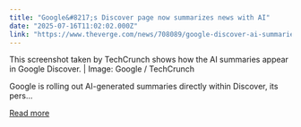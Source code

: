 ```yaml
---
title: "Google&#8217;s Discover page now summarizes news with AI"
date: "2025-07-16T11:02:02.000Z"
link: "https://www.theverge.com/news/708089/google-discover-ai-summaries-ios-android"
---
```


This screenshot taken by TechCrunch shows how the AI summaries appear in Google Discover. | Image: Google / TechCrunch	

Google is rolling out AI-generated summaries directly within Discover, its pers...

[Read more](https://www.theverge.com/news/708089/google-discover-ai-summaries-ios-android)
